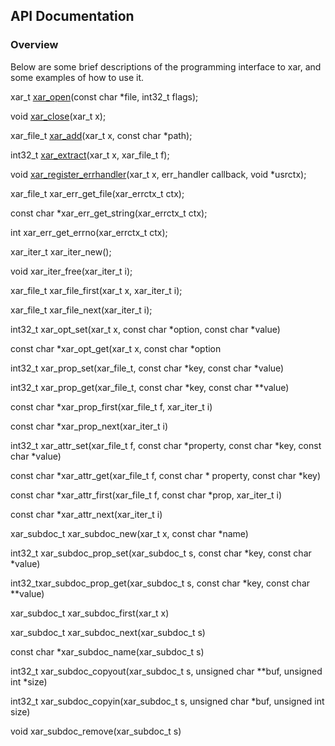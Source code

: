 <!-- SUMMARY: XAR API -->
<!-- LABELS: Phase-Implementation -->
== API Documentation ==
=== Overview ===
Below are some brief descriptions of the programming interface to xar, and some examples of how to use it.

xar_t [[API_xar_open|xar_open]](const char *file, int32_t flags);

void [[API_xar_close|xar_close]](xar_t x);

xar_file_t [[API_xar_add|xar_add]](xar_t x, const char *path);

int32_t [[API_xar_extract|xar_extract]](xar_t x, xar_file_t f);

void [[API_xar_register_errhandler|xar_register_errhandler]](xar_t x, err_handler callback, void *usrctx);

xar_file_t xar_err_get_file(xar_errctx_t ctx);

const char *xar_err_get_string(xar_errctx_t ctx);

int xar_err_get_errno(xar_errctx_t ctx);

xar_iter_t xar_iter_new();

void xar_iter_free(xar_iter_t i);

xar_file_t xar_file_first(xar_t x, xar_iter_t i);

xar_file_t xar_file_next(xar_iter_t i);

int32_t xar_opt_set(xar_t x, const char *option, const char *value)

const char *xar_opt_get(xar_t x, const char *option

int32_t xar_prop_set(xar_file_t, const char *key, const char *value)

int32_t xar_prop_get(xar_file_t, const char *key, const char **value)

const char *xar_prop_first(xar_file_t f, xar_iter_t i)

const char *xar_prop_next(xar_iter_t i)

int32_t xar_attr_set(xar_file_t f, const char *property, const char *key, const char *value)

const char *xar_attr_get(xar_file_t f, const char * property, const char *key)

const char *xar_attr_first(xar_file_t f, const char *prop, xar_iter_t i)

const char *xar_attr_next(xar_iter_t i)


xar_subdoc_t xar_subdoc_new(xar_t x, const char *name)

int32_t xar_subdoc_prop_set(xar_subdoc_t s, const char *key, const char *value)

int32_txar_subdoc_prop_get(xar_subdoc_t s, const char *key, const char **value)

xar_subdoc_t xar_subdoc_first(xar_t x)

xar_subdoc_t xar_subdoc_next(xar_subdoc_t s)

const char *xar_subdoc_name(xar_subdoc_t s)

int32_t xar_subdoc_copyout(xar_subdoc_t s, unsigned char **buf, unsigned int *size)

int32_t xar_subdoc_copyin(xar_subdoc_t s, unsigned char *buf, unsigned int size)

void xar_subdoc_remove(xar_subdoc_t s)
